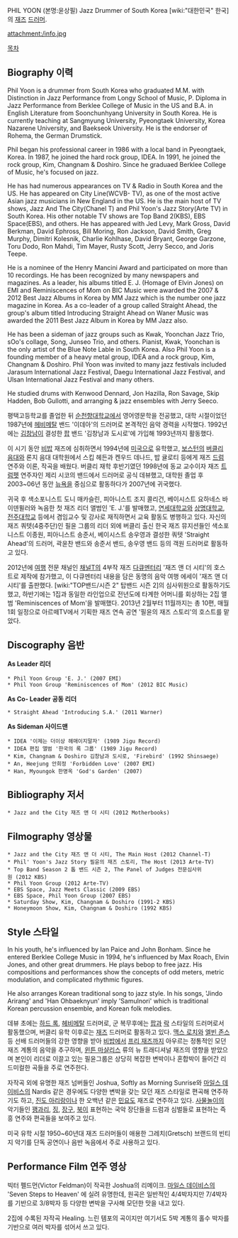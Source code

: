 PHIL YOON (본명:윤상필) Jazz Drummer of South Korea [wiki:"대한민국" 한국]의 [[재즈]] [[드러머]].

attachment:/info.jpg

[[목차]]

== Biography 이력 ==

Phil Yoon is a drummer from South Korea who graduated M.M. with Distinction in Jazz Performance from Longy School of Music, P. Diploma in Jazz Performance from Berklee College of Music in the US and B.A. in English Literature from Soonchunhyang University in South Korea. He is currently teaching at Sangmyung University, Pyeongtaek University, Korea Nazarene University, and Baekseok University. He is the endorser of Rohema, the German Drumstick.

Phil began his professional career in 1986 with a local band in Pyeongtaek, Korea. In 1987, he joined the hard rock group, IDEA. In 1991, he joined the rock group, Kim, Changnam & Doshiro. Since he graduaed Berklee College of Music, he's focused on jazz.

He has had numerous appearances on TV & Radio in South Korea and the US. He has appeared on City Line(WCVB- TV), as one of the most active Asian jazz musicians in New England in the US. He is the main host of TV shows, Jazz And The City(Chanel T) and Phil Yoon's Jazz Story(Arte TV) in South Korea.  His other notable TV shows are Top Band 2(KBS), EBS Space(EBS), and others. He has appeared with Jed Levy, Mark Gross, David Berkman, David Ephross, Bill Moring, Ron Jackson, David Smith, Greg Murphy, Dimitri Kolesnik, Charlie Kohlhase, David Bryant, George Garzone, Toru Dodo, Ron Mahdi, Tim Mayer, Rusty Scott, Jerry Secco, and Joris Teepe. 

He is a nominee of the Henry Mancini Award and participated on more than 10 recordings. He has been recognized by many newspapers and magazines.  As a leader, his albums titled E. J. (Homage of Elvin Jones) on EMI and Reminiscences of Mom on BIC Music were awarded the 2007 & 2012 Best Jazz Albums in Korea by MM Jazz which is the number one jazz magazine in Korea. As a co-leader of a group called Straight Ahead, the group's album titled Introducing Straight Ahead  on Waner Music was awarded the 2011 Best Jazz Album in Korea by MM Jazz also. 

He has been a sideman of jazz groups such as Kwak, Yoonchan Jazz Trio, sOo's collage, Song, Junseo Trio, and others. Pianist, Kwak, Yoonchan is the only artist of the Blue Note Lable in South Korea. Also Phil Yoon is a founding member of a heavy metal group, IDEA and a rock group, Kim, Changnam & Doshiro. Phil Yoon was invited to many jazz festivals included Jarasum International Jazz Festival, Daegu International Jazz Festival, and Ulsan International Jazz Festival and many others. 

He studied drums with Kenwood Dennard,  Jon Hazilla, Ron Savage, Skip Hadden, Bob Gullotti, and arranging & jazz ensembles with Jerry Seeco.  

평택고등학교를 졸업한 뒤 [[순천향대학교]]에서 영어영문학을 전공했고, 대학 시절이었던 1987년에 [[헤비메탈]] 밴드 '이데아'의 드러머로 본격적인 음악 경력을 시작했다. 1992년에는 [[김창남]]이 결성한 [[팝]] 밴드 '김창남과 도시로'에 가입해 1993년까지 활동했다.

이 시기 동안 [[비밥]] 재즈에 심취하면서 1994년에 [[미국]]으로 유학했고, [[보스턴]]의 [[버클리 음대]]와 론지 음대 대학원에서 스킵 헤든과 켄우드 데나드, 밥 귤로티 등에게 재즈 [[드럼]] 연주와 이론, 작곡을 배웠다. 버클리 재학 후반기였던 1998년에 동교 교수이자 재즈 [[트럼펫]] 연주자인 제리 시코의 밴드에서 드러머로 공식 데뷰했고, 대학원 졸업 후 2003~06년 동안 [[뉴욕]]을 중심으로 활동하다가 2007년에 귀국했다.

귀국 후 색소포니스트 도니 매카슬린, 피아니스트 조지 콜리건, 베이시스트 요하네스 바이덴뮐러와 녹음한 첫 재즈 리더 앨범인 'E. J.'를 발매했고, [[연세대학교]]와 [[상명대학교]], [[전주대학교]] 등에서 겸임교수 및 강사로 재직하면서 교육 활동도 병행하고 있다. 자신의 재즈 쿼텟(4중주단)인 필윤 그룹의 리더 외에 버클리 출신 한국 재즈 뮤지션들인 색소포니스트 이종원, 피아니스트 송준서, 베이시스트 송우영과 결성한 쿼텟 'Straight Ahead'의 드러머, 곽윤찬 밴드와 송준서 밴드, 송우영 밴드 등의 객원 드러머로 활동하고 있다.

2012년에 [[여행]] 전문 채널인 [[채널T]]의 4부작 재즈 [[다큐멘터리]] '재즈 앤 더 시티'의 호스트로 제작에 참가했고, 이 다큐멘터리 내용을 담은 동명의 음악 여행 에세이 '재즈 앤 더 시티'를 출판했다. [wiki:"TOP밴드/시즌 2" 탑밴드 시즌 2]의 심사위원으로 활동하기도 했고, 하반기에는 1집과 동일한 라인업으로 전년도에 타계한 어머니를 회상하는 2집 앨범 'Reminiscences of Mom'을 발매했다. 2013년 2월부터 11월까지는 총 10편, 매월 1회 일정으로 아르떼TV에서 기획한 재즈 연속 공연 '필윤의 재즈 스토리'의 호스트를 맡았다.

== Discography 음반 ==

'''As Leader 리더'''
 * Phil Yoon Group 'E. J.' (2007 EMI) <The Best Jazz Album of the Year by MM Jazz>
 * Phil Yoon Group 'Reminiscences of Mom' (2012 BIC Music) <The Best Jazz Album of the Year by MM Jazz>

'''As Co- Leader 공동 리더'''
 * Straight Ahead 'Introducing S.A.' (2011 Warner) <The Best Jazz Album of the Year by MM Jazz>

'''As Sideman 사이드맨'''
 * IDEA '이제는 더이상 헤매이지말자' (1989 Jigu Record)
 * IDEA 편집 앨범 '한국의 록 그룹' (1989 Jigu Record)
 * Kim, Changnam & Doshiro 김창남과 도시로, 'Firebird' (1992 Shinsaege)
 * An, Heejung 안희정 'Forbidden Love' (2007 EMI)
 * Han, Myoungok 한명옥 'God's Garden' (2007)

== Bibliography 저서 ==
 * Jazz and the City 재즈 앤 더 시티 (2012 Motherbooks)

== Filmography 영상물 == 
 * Jazz and the City 재즈 앤 더 시티, The Main Host (2012 Channel-T)
 * Phil' Yoon's Jazz Story 필윤의 재즈 스토리, The Host (2013 Arte-TV)
 * Top Band Season 2 톱 밴드 시즌 2, The Panel of Judges 전문심사위원 (2012 KBS)
 * Phil Yoon Group (2012 Arte-TV)
 * EBS Space, Jazz Meets Classic (2009 EBS)
 * EBS Space, Phil Yoon Group (2007 EBS)
 * Saturday Show, Kim, Changnam & Doshiro (1991-2 KBS)
 * Honeymoon Show, Kim, Changnam & Doshiro (1992 KBS)

== Style 스타일 ==
In his youth, he's influenced by Ian Paice and John Bonham. Since he entered Berklee College Music in 1994, he's influenced by Max Roach, Elvin Jones, and other great drummers. He plays bebop to free jazz. His compositions and performances show the concepts of odd meters, metric modulation, and complicated rhythmic figures. 

He also arranges Korean traditional song to jazz style. In his songs, 'Jindo Arirang' and 'Han Ohbaeknyun' imply 'Samulnori' which is traditional Korean percussion ensemble, and Korean folk melodies. 

데뷰 초에는 [[하드 록]], [[헤비메탈]] 드러머로, 군 복무후에는 [[팝]]과 [[락]] 스타일의 드러머로서 활동했으며, 버클리 유학 이후로는 [[재즈]] 드러머로 활동하고 있다. [[맥스 로치]]와 [[엘빈 존스]] 등 선배 드러머들의 강한 영향을 받아 [[비밥]]에서 [[프리 재즈]]까지 아우르는 정통적인 모던 재즈 계통의 음악을 추구하며, [[윈튼 마샬리스]] 류의 뉴 트래디셔널 재즈의 영향을 받았으며 본인이 리더로 이끌고 있는 필윤그룹은 상당히 복잡한 변박이나 혼합박이 들어간 리드미컬한 곡들을 주로 연주한다.

자작곡 외에 유명한 재즈 넘버들인 Joshua, Softly as Morning Sunrise와 [[마일스 데이비스]]의 Nardis 같은 경우에도 다양한 변박을 갖는 모던 재즈 스타일로 편곡해 연주하기도 하고, [[진도 아리랑]]이나 한 오백년 같은 [[민요]]도 재즈로 연주하고 있다. [[사물놀이]]의 악기들인 [[꽹과리]], [[징]], [[장구]], [[북]]이 표현하는 국악 장단들을 드럼과 심벌들로 표현하는 즉흥 연주와 편곡들을 보여주고 있다.

미국 유학 시절 1950~60년대 재즈 드러머들이 애용한 그레치(Gretsch) 브랜드의 빈티지 악기를 단독 공연이나 음반 녹음에서 주로 사용하고 있다.

== Performance Film 연주 영상 ==

{{{#!html
<object width="500" height="405"><param name="movie" value="http://www.youtube.com/v/ng-0d3G5vSk&hl=ko_KR&fs=1&"></param><param name="allowFullScreen" value="true"></param><param name="allowscriptaccess" value="always"></param><embed src="http://www.youtube.com/v/ng-0d3G5vSk&hl=ko_KR&fs=1&" type="application/x-shockwave-flash" allowscriptaccess="always" allowfullscreen="true" width="500" height="405"></embed></object>
}}}

빅터 펠드먼(Victor Feldman)이 작곡한 Joshua의 리메이크. [[마일스 데이비스]]의 'Seven Steps to Heaven' 에 실려 유명한데, 원곡은 일반적인 4/4박자지만 7/4박자를 기반으로 3/8박자 등 다양한 변박을 구사해 모던한 맛을 내고 있다.

{{{#!html
<object width="500" height="405"><param name="movie" value="http://www.youtube.com/v/_8sLGlTrVuQ&hl=ko_KR&fs=1&"></param><param name="allowFullScreen" value="true"></param><param name="allowscriptaccess" value="always"></param><embed src="http://www.youtube.com/v/_8sLGlTrVuQ&hl=ko_KR&fs=1&" type="application/x-shockwave-flash" allowscriptaccess="always" allowfullscreen="true" width="500" height="405"></embed></object>
}}}

2집에 수록된 자작곡 Healing. 느린 템포의 곡이지만 여기서도 5박 계통의 홀수 박자를 기반으로 여러 박자를 섞어서 쓰고 있다.
